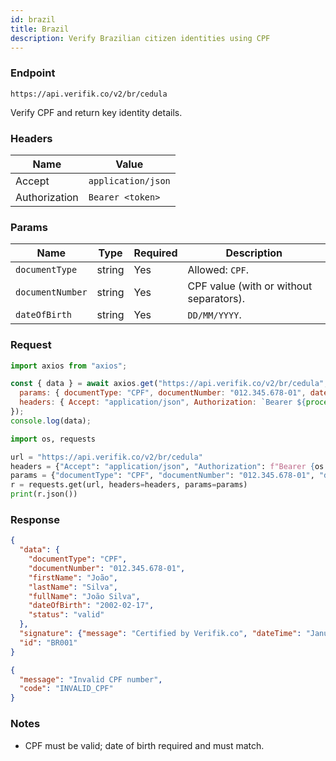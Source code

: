 ```yaml
---
id: brazil
title: Brazil
description: Verify Brazilian citizen identities using CPF
---
```



### Endpoint

```
https://api.verifik.co/v2/br/cedula
```

Verify CPF and return key identity details.

### Headers

| Name | Value |
| --- | --- |
| Accept | `application/json` |
| Authorization | `Bearer <token>` |

### Params

| Name | Type | Required | Description |
| --- | --- | --- | --- |
| `documentType` | string | Yes | Allowed: `CPF`. |
| `documentNumber` | string | Yes | CPF value (with or without separators). |
| `dateOfBirth` | string | Yes | `DD/MM/YYYY`. |

### Request

<Tabs>
  <TabItem value="node" label="Node.js">

```javascript
import axios from "axios";

const { data } = await axios.get("https://api.verifik.co/v2/br/cedula", {
  params: { documentType: "CPF", documentNumber: "012.345.678-01", dateOfBirth: "17/02/2002" },
  headers: { Accept: "application/json", Authorization: `Bearer ${process.env.VERIFIK_TOKEN}` },
});
console.log(data);
```

  </TabItem>
  <TabItem value="python" label="Python">

```python
import os, requests

url = "https://api.verifik.co/v2/br/cedula"
headers = {"Accept": "application/json", "Authorization": f"Bearer {os.getenv('VERIFIK_TOKEN')}"}
params = {"documentType": "CPF", "documentNumber": "012.345.678-01", "dateOfBirth": "17/02/2002"}
r = requests.get(url, headers=headers, params=params)
print(r.json())
```

  </TabItem>
</Tabs>

### Response

<Tabs>
  <TabItem value="200" label="200">

```json
{
  "data": {
    "documentType": "CPF",
    "documentNumber": "012.345.678-01",
    "firstName": "João",
    "lastName": "Silva",
    "fullName": "João Silva",
    "dateOfBirth": "2002-02-17",
    "status": "valid"
  },
  "signature": {"message": "Certified by Verifik.co", "dateTime": "January 16, 2024 3:44 PM"},
  "id": "BR001"
}
```

  </TabItem>
  <TabItem value="400" label="400">

```json
{
  "message": "Invalid CPF number",
  "code": "INVALID_CPF"
}
```

  </TabItem>
</Tabs>

### Notes

- CPF must be valid; date of birth required and must match.

